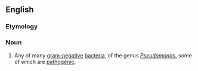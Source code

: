 ==English==
{{rfimage}}
{{wikipedia}}
{{wikispecies}}

===Etymology===
{{prefix|pseudo|monad|lang=en}}
===Noun===
{{en-noun}}

# Any of many [[gram-negative]] [[bacteria]], of the genus ''[[Pseudomonas]]'', some of which are [[pathogenic]].